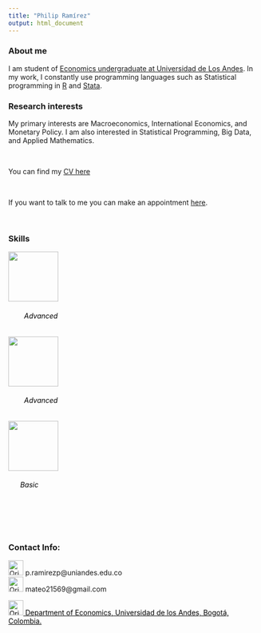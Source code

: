 ```yaml
---
title: "Philip Ramírez"
output: html_document
---
```


### About me

I am student of [Economics undergraduate at Universidad de Los Andes](https://economia.uniandes.edu.co/programas/pregrado-en-economia). In my work, I constantly use programming languages such as Statistical programming in [R](https://www.r-project.org/) and [Stata](https://www.stata.com/).

### Research interests
My primary interests are Macroeconomics, International Economics, and Monetary Policy. I am also interested in Statistical Programming, Big Data, and Applied Mathematics.

<br>

You can find my [CV here](https://philipramirezp.github.io/cv/CV_PhilipRamirez.pdf)

<br>

If you want to talk to me you can make an appointment [here](https://calendly.com/philipramirezp).

<br>

### Skills
<p>  </p>

<div class="row featurette">
 
 <!--- Logo R --->
 <div class="col-12 col-sm-4">
   <div class="featurette-icon"><img align=center src="./images/Rlogo.png" width=100" height="100"></div>
   <h6 align=left style="color:black;"> &#160; &#160; &#160; &#160; Advanced </h6>
 </div>
 
 <!--- Logo Stata --->
 <div class="col-12 col-sm-4">
   <div class="featurette-icon"><img align=center src="./images/stata-logo.png" width=100" height="100"></div>
   <h6 align=left style="color:black;"> &#160; &#160; &#160; &#160; Advanced </h6>
 </div>

  <!--- Logo Python --->
 <div class="col-12 col-sm-4">
   <div class="featurette-icon"><img src="./images/Python-logo.png" width=100" height="100"></div>
   <h6 align=left style="color:black;"> &#160; &#160; &#160; Basic </h6>
 </div>
 

</div>
<br>
<br>
<br>

### Contact Info:
<!-- Correo -->
<img alt="Qries" src="./images/correo.png" width=30" height="30"> p.ramirezp@uniandes.edu.co <br>
<img alt="Qries" src="./images/correo.png" width=30" height="30"> mateo21569@gmail.com

<!-- Location -->
<a href="https://www.google.com/maps/place/Universidad+de+los+Andes/@4.6014634,-74.0683221,17z/data=!3m1!4b1!4m5!3m4!1s0x8e3f99a4a124b335:0x8e9f4683d1db9cb!8m2!3d4.6014581!4d-74.0661334" style="color:black;"> <img alt="Qries" src="./images/location.png" width=30" height="30">  Department of Economics, Universidad de los Andes, Bogotá, Colombia.</a>

<!-- Tel -->
<!-- <img alt="Qries" src="./images/tel.png" width=30" height="30"> (+571) 3394949 Ext: 2430 </img> -->

</div>
<br>
<br> <!--- FIn del panel de la derecha --->
